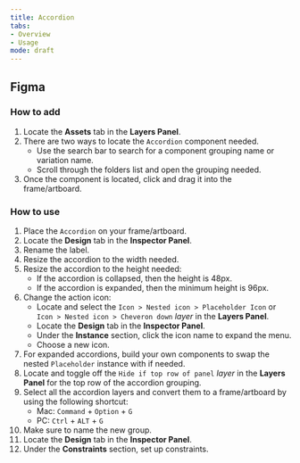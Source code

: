 ```yaml
---
title: Accordion
tabs: 
- Overview
- Usage
mode: draft
---
```



## Figma

### How to add

1. Locate the **Assets** tab in the **Layers Panel**.
2. There are two ways to locate the `Accordion` component needed. 
	* Use the search bar to search for a component grouping name or variation name.
	* Scroll through the folders list and open the grouping needed.
3. Once the component is located, click and drag it into the frame/artboard. 


### How to use

1. Place the `Accordion` on your frame/artboard.  
2. Locate the **Design** tab in the **Inspector Panel**.
3. Rename the label. 
4. Resize the accordion to the width needed. 
5. Resize the accordion to the height needed: 
     * If the accordion is collapsed, then the height is 48px. 
     * If the accordion is expanded, then the minimum height is 96px.
6. Change the action icon: 
    * Locate and select the `Icon > Nested icon > Placeholder Icon` or `Icon > Nested icon > Cheveron down` *layer* in the **Layers Panel**.
     * Locate the **Design** tab in the **Inspector Panel**.
     * Under the **Instance** section, click the icon name to expand the menu. 
     * Choose a new icon. 
7. For expanded accordions, build your own components to swap the nested `Placeholder` instance with if needed.
8. Locate and toggle off the `Hide if top row of panel` *layer* in the **Layers Panel** for the top row of the accordion grouping. 
9. Select all the accordion layers and convert them to a frame/artboard by using the following shortcut: 
    * Mac: `Command` + `Option` + `G`
    * PC: `Ctrl` + `ALT` + `G`
10. Make sure to name the new group. 
11. Locate the **Design** tab in the **Inspector Panel**.
12. Under the **Constraints** section, set up constraints.

